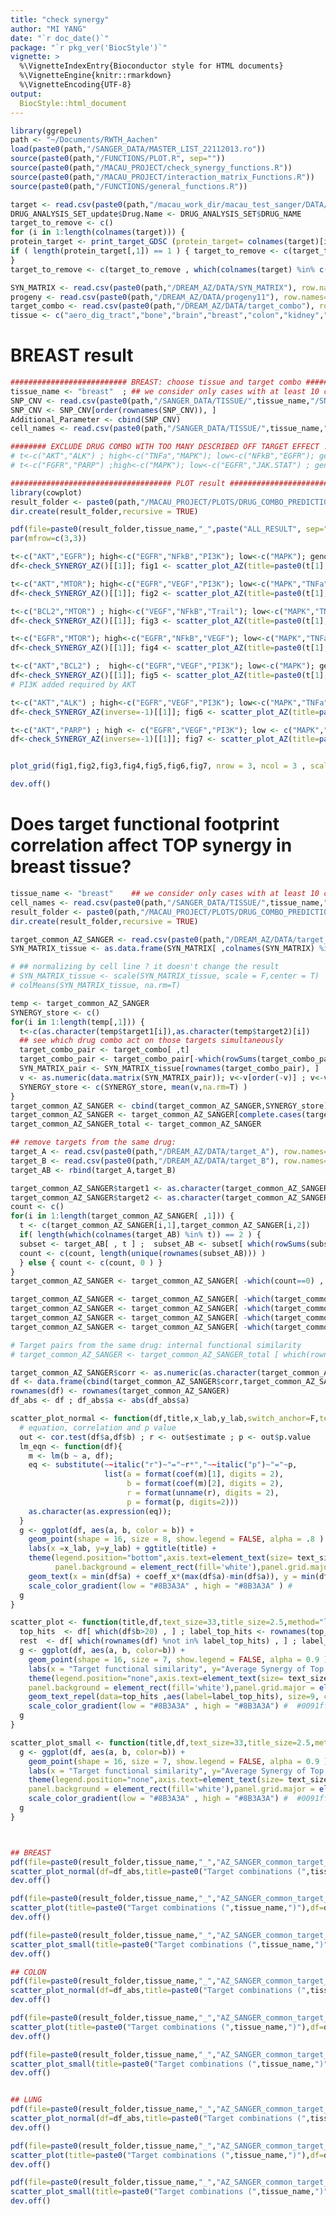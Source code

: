 ```yaml
---
title: "check synergy"
author: "MI YANG"
date: "`r doc_date()`"
package: "`r pkg_ver('BiocStyle')`"
vignette: >
  %\VignetteIndexEntry{Bioconductor style for HTML documents}
  %\VignetteEngine{knitr::rmarkdown}
  %\VignetteEncoding{UTF-8}
output: 
  BiocStyle::html_document
---
```


```r
library(ggrepel)
path <- "~/Documents/RWTH_Aachen"
load(paste0(path,"/SANGER_DATA/MASTER_LIST_22112013.ro"))
source(paste0(path,"/FUNCTIONS/PLOT.R", sep=""))
source(paste0(path,"/MACAU_PROJECT/check_synergy_functions.R"))
source(paste0(path,"/MACAU_PROJECT/interaction_matrix_Functions.R"))
source(paste0(path,"/FUNCTIONS/general_functions.R"))

target <- read.csv(paste0(path,"/macau_work_dir/macau_test_sanger/DATA/target"), check.names = F) ; drug_names <- target[ ,1] ; target <- target[ ,-1]
DRUG_ANALYSIS_SET_update$Drug.Name <- DRUG_ANALYSIS_SET$DRUG_NAME
target_to_remove <- c()
for (i in 1:length(colnames(target))) {
protein_target <- print_target_GDSC (protein_target= colnames(target)[i], target_matrix=target, drug_names=drug_names )
if ( length(protein_target[,1]) == 1 ) { target_to_remove <- c(target_to_remove, i) }
}
target_to_remove <- c(target_to_remove , which(colnames(target) %in% c("others","not defined" ))  ) 

SYN_MATRIX <- read.csv(paste0(path,"/DREAM_AZ/DATA/SYN_MATRIX"), row.names=1, check.names = F) ; SYN_MATRIX <- data.matrix(SYN_MATRIX)
progeny <- read.csv(paste0(path,"/DREAM_AZ/DATA/progeny11"), row.names=1, check.names = F)
target_combo <- read.csv(paste0(path,"/DREAM_AZ/DATA/target_combo"), row.names=1, check.names = F)
tissue <- c("aero_dig_tract","bone","brain","breast","colon","kidney","leukemia","liver","lung_NSCLC","lung_SCLC","lymphoma","ovary","pancreas","skin","soft_tissue","stomach")

```


# BREAST result
```r

########################## BREAST: choose tissue and target combo ########################
tissue_name <- "breast"  ; ## we consider only cases with at least 10 cell lines ; tissue_name <- "lung_NSCLC"   ##  colon lung_NSCLC
SNP_CNV <- read.csv(paste0(path,"/SANGER_DATA/TISSUE/",tissue_name,"/SNP_CNV"), row.names=1,check.names=F) ;SNP_CNV<-ID_to_celllines(SNP_CNV) #
SNP_CNV <- SNP_CNV[order(rownames(SNP_CNV)), ]
Additional_Parameter <- cbind(SNP_CNV)
cell_names <- read.csv(paste0(path,"/SANGER_DATA/TISSUE/",tissue_name,"/progeny11"), row.names=1) ; cell_names <- ID_to_celllines(cell_names) ; cell_names <- rownames(cell_names)

######## EXCLUDE DRUG COMBO WITH TOO MANY DESCRIBED OFF TARGET EFFECT !!! ##########
# t<-c("AKT","ALK") ; high<-c("TNFa","MAPK"); low<-c("NFkB","EGFR"); genomics<-c(); exclude <- c() # no way to separate AKT1/2 from AKT3, we chose the anticorrelation with AKT1/2 instead
# t<-c("FGFR","PARP") ;high<-c("MAPK"); low<-c("EGFR","JAK.STAT") ; genomics<-c(); exclude <- c()  ##  way too many off target effects

#################################### PLOT result #########################################
library(cowplot)
result_folder <- paste0(path,"/MACAU_PROJECT/PLOTS/DRUG_COMBO_PREDICTION/AZ/")
dir.create(result_folder,recursive = TRUE)

pdf(file=paste0(result_folder,tissue_name,"_",paste("ALL_RESULT", sep="_"),".pdf"), width = 40, height = 40,  compress=TRUE, onefile = F)
par(mfrow=c(3,3))

t<-c("AKT","EGFR"); high<-c("EGFR","NFkB","PI3K"); low<-c("MAPK"); genomics<-c("gain:cnaPANCAN124 (EGFR)"); exclude<-c("AKT.BRAF_VEGFR2","AKT_PIK3C.EGFR_2") # 
df<-check_SYNERGY_AZ()[[1]]; fig1 <- scatter_plot_AZ(title=paste0(t[1],"/",t[2]," for ",length(rownames(df))," ",tissue_name," cell lines"),df=df,text_size=52,title_size=3.2,coeff_x = 0.55)

t<-c("AKT","MTOR"); high<-c("EGFR","VEGF","PI3K"); low<-c("MAPK","TNFa"); genomics<-c(); exclude <- c("AKT_SGK.MTOR_1","AKT_PIK3C.MTOR_1","AKT.PIK3C_MTOR","AKT.PIK3C_MTOR_2","AKT_1.MTOR_1") # 
df<-check_SYNERGY_AZ()[[1]]; fig2 <- scatter_plot_AZ(title=paste0(t[1],"/",t[2]," for ",length(rownames(df))," ",tissue_name," cell lines"),df=df,text_size=52,title_size=3.2,coeff_x = 0.6)

t<-c("BCL2","MTOR") ; high<-c("VEGF","NFkB","Trail"); low<-c("MAPK","TNFa"); genomics<-c(); exclude <- c("BCL2_BCL2L1_BCL2L2.MTOR_1","BCL2L1.MTOR_1")
df<-check_SYNERGY_AZ()[[1]]; fig3 <- scatter_plot_AZ(title=paste0(t[1],"/",t[2]," for ",length(rownames(df))," ",tissue_name," cell lines"),df=df,text_size=52,title_size=3.2,coeff_x = 0.55)

t<-c("EGFR","MTOR"); high<-c("EGFR","NFkB","VEGF"); low<-c("MAPK","TNFa"); genomics<-c("gain:cnaPANCAN124 (EGFR)"); exclude <- c("BRAF_VEGFR2.MTOR_1","EGFR_2.PIK3C_MTOR","EGFR_2.PIK3C_MTOR_2") # ,"Hypoxia"
df<-check_SYNERGY_AZ()[[1]]; fig4 <- scatter_plot_AZ(title=paste0(t[1],"/",t[2]," for ",length(rownames(df))," ",tissue_name," cell lines"),df=df,text_size=52,title_size=3.2,coeff_x=0.35)

t<-c("AKT","BCL2") ;  high<-c("EGFR","VEGF","PI3K"); low<-c("MAPK"); genomics<-c(); exclude <- c("AKT_1.BCL2_2","AKT_1.BCL2_BCL2L1","AKT_1.BCL2L1","AKT_SGK.BCL2_BCL2L1","AKT.BCL2_BCL2L1_BCL2L2")
df<-check_SYNERGY_AZ()[[1]]; fig5 <- scatter_plot_AZ(title=paste0(t[1],"/",t[2]," for ",length(rownames(df))," ",tissue_name," cell lines"),df=df,text_size=52,title_size=3.2)
# PI3K added required by AKT

t<-c("AKT","ALK") ; high<-c("EGFR","VEGF","PI3K"); low<-c("MAPK","TNFa"); genomics<-c(); exclude <- c()
df<-check_SYNERGY_AZ(inverse=-1)[[1]]; fig6 <- scatter_plot_AZ(title=paste0(t[1],"/",t[2]," for ",length(rownames(df))," ",tissue_name," cell lines"),df=df,text_size=52,title_size=3.2)

t<-c("AKT","PARP") ; high <- c("EGFR","VEGF","PI3K"); low <- c("MAPK","TNFa");  genomics<-c(); exclude <- c("AKT_1.TNKS_PARP6","AKT.TNKS_PARP6")
df<-check_SYNERGY_AZ(inverse=-1)[[1]]; fig7 <- scatter_plot_AZ(title=paste0(t[1],"/",t[2]," for ",length(rownames(df))," ",tissue_name," cell lines"),df=df,text_size=52,title_size=3.2)


plot_grid(fig1,fig2,fig3,fig4,fig5,fig6,fig7, nrow = 3, ncol = 3 , scale = 0.85)

dev.off()


```


# Does target functional footprint correlation affect TOP synergy in breast tissue?

```r

tissue_name <- "breast"    ## we consider only cases with at least 10 cell lines ;   breast   colon  lung_NSCLC    
cell_names <- read.csv(paste0(path,"/SANGER_DATA/TISSUE/",tissue_name,"/progeny11"), row.names=1) ; cell_names <- ID_to_celllines(cell_names) ; cell_names <- rownames(cell_names)
result_folder <- paste0(path,"/MACAU_PROJECT/PLOTS/DRUG_COMBO_PREDICTION/AZ/")
dir.create(result_folder,recursive = TRUE)

target_common_AZ_SANGER <- read.csv(paste0(path,"/DREAM_AZ/DATA/target_common_AZ_SANGER_",tissue_name), row.names=1)
SYN_MATRIX_tissue <- as.data.frame(SYN_MATRIX[ ,colnames(SYN_MATRIX) %in% cell_names])

# ## normalizing by cell line ? it doesn't change the result
# SYN_MATRIX_tissue <- scale(SYN_MATRIX_tissue, scale = F,center = T)
# colMeans(SYN_MATRIX_tissue, na.rm=T)

temp <- target_common_AZ_SANGER
SYNERGY_store <- c()
for(i in 1:length(temp[,1])) {
  t<-c(as.character(temp$target1[i]),as.character(temp$target2)[i]) 
  ## see which drug combo act on those targets simultaneously
  target_combo_pair <- target_combo[ ,t]
  target_combo_pair <- target_combo_pair[-which(rowSums(target_combo_pair)<2), ] # sometimes, no drug combo targets the 2 targets at the same time !! therefore many NAs
  SYN_MATRIX_pair <- SYN_MATRIX_tissue[rownames(target_combo_pair), ]
  v <- as.numeric(data.matrix(SYN_MATRIX_pair)); v<-v[order(-v)] ; v<-v[1:3]
  SYNERGY_store <- c(SYNERGY_store, mean(v,na.rm=T) ) 
}
target_common_AZ_SANGER <- cbind(target_common_AZ_SANGER,SYNERGY_store)
target_common_AZ_SANGER <- target_common_AZ_SANGER[complete.cases(target_common_AZ_SANGER), ]
target_common_AZ_SANGER_total <- target_common_AZ_SANGER

## remove targets from the same drug: 
target_A <- read.csv(paste0(path,"/DREAM_AZ/DATA/target_A"), row.names=1)
target_B <- read.csv(paste0(path,"/DREAM_AZ/DATA/target_B"), row.names=1)
target_AB <- rbind(target_A,target_B)

target_common_AZ_SANGER$target1 <- as.character(target_common_AZ_SANGER$target1)
target_common_AZ_SANGER$target2 <- as.character(target_common_AZ_SANGER$target2)
count <- c()
for(i in 1:length(target_common_AZ_SANGER[ ,1])) {
  t <- c(target_common_AZ_SANGER[i,1],target_common_AZ_SANGER[i,2])
  if( length(which(colnames(target_AB) %in% t)) == 2 ) { 
  subset <- target_AB[ , t ] ;  subset_AB <- subset[ which(rowSums(subset)==1) , ]
  count <- c(count, length(unique(rownames(subset_AB))) )
  } else { count <- c(count, 0 ) }
}
target_common_AZ_SANGER <- target_common_AZ_SANGER[ -which(count==0) , ]

target_common_AZ_SANGER <- target_common_AZ_SANGER[ -which(target_common_AZ_SANGER$target1 == "AKT3") , ] # lung
target_common_AZ_SANGER <- target_common_AZ_SANGER[ -which(target_common_AZ_SANGER$target2 == "AKT3") , ]
target_common_AZ_SANGER <- target_common_AZ_SANGER[ -which(target_common_AZ_SANGER$target1 == "AKT2") , ] # lung
target_common_AZ_SANGER <- target_common_AZ_SANGER[ -which(target_common_AZ_SANGER$target2 == "AKT2") , ]

# Target pairs from the same drug: internal functional similarity
# target_common_AZ_SANGER <- target_common_AZ_SANGER_total [ which(rownames(target_common_AZ_SANGER_total) %not in% rownames(target_common_AZ_SANGER)) ,  ]

target_common_AZ_SANGER$corr <- as.numeric(as.character(target_common_AZ_SANGER$corr))
df <- data.frame(cbind(target_common_AZ_SANGER$corr,target_common_AZ_SANGER$SYNERGY_store)) ; colnames(df) <- c("a","b")
rownames(df) <- rownames(target_common_AZ_SANGER)
df_abs <- df ; df_abs$a <- abs(df_abs$a)

scatter_plot_normal <- function(df,title,x_lab,y_lab,switch_anchor=F,text_size=33,title_size=2.5 ,coeff_x=0.5,coeff_y=0) {
  # equation, correlation and p value
  out <- cor.test(df$a,df$b) ; r <- out$estimate ; p <- out$p.value
  lm_eqn <- function(df){
    m <- lm(b ~ a, df);
    eq <- substitute(~~italic("r")~"="~r*","~~italic("p")~"="~p,
                     list(a = format(coef(m)[1], digits = 2), 
                          b = format(coef(m)[2], digits = 2), 
                          r = format(unname(r), digits = 2),
                          p = format(p, digits=2)))
    as.character(as.expression(eq));                 
  }
  g <- ggplot(df, aes(a, b, color = b)) + 
    geom_point(shape = 16, size = 8, show.legend = FALSE, alpha = .8 ) +  geom_smooth(method=lm,se=F,show.legend=F) + 
    labs(x =x_lab, y=y_lab) + ggtitle(title) + 
    theme(legend.position="bottom",axis.text=element_text(size= text_size) , axis.title= element_text(size=text_size), plot.title = element_text(size=rel(title_size), hjust=0.5),
          panel.background = element_rect(fill='white'),panel.grid.major = element_line(colour = "grey90") ) + 
    geom_text(x = min(df$a) + coeff_x*(max(df$a)-min(df$a)), y = min(df$b) + coeff_y*(max(df$b)-min(df$b)), label = lm_eqn(df), parse = TRUE,show.legend=F,color="black",size = 15)  + 
    scale_color_gradient(low = "#8B3A3A" , high = "#8B3A3A" ) #  
  g
}

scatter_plot <- function(title,df,text_size=33,title_size=2.5,method="loess") {
  top_hits  <- df[ which(df$b>20) , ] ; label_top_hits <- rownames(top_hits)
  rest  <- df[ which(rownames(df) %not in% label_top_hits) , ] ; label_rest <- rownames(rest)
  g <- ggplot(df, aes(a, b, color=b)) + 
    geom_point(shape = 16, size = 7, show.legend = FALSE, alpha = 0.9 ) +  geom_smooth(method=method,se=F,show.legend=F) + 
    labs(x = "Target functional similarity", y="Average Synergy of Top drug combinations" ) + ggtitle(title) + 
    theme(legend.position="none",axis.text=element_text(size= text_size) , axis.title= element_text(size=text_size), plot.title = element_text(size =rel(title_size), hjust = 0.5 ),
    panel.background = element_rect(fill='white'),panel.grid.major = element_line(colour = "grey90") ) + 
    geom_text_repel(data=top_hits ,aes(label=label_top_hits), size=9, color="black", force = 1.5) + 
    scale_color_gradient(low = "#8B3A3A" , high = "#8B3A3A") #  #0091ff #990000
  g
} 

scatter_plot_small <- function(title,df,text_size=33,title_size=2.5,method="loess") {
  g <- ggplot(df, aes(a, b, color=b)) + 
    geom_point(shape = 16, size = 7, show.legend = FALSE, alpha = 0.9 ) +  geom_smooth(method=method,se=F,show.legend=F) + 
    labs(x = "Target functional similarity", y="Average Synergy of Top drug combinations" ) + ggtitle(title) + 
    theme(legend.position="none",axis.text=element_text(size= text_size) , axis.title= element_text(size=text_size), plot.title = element_text(size =rel(title_size), hjust = 0.5 ),
    panel.background = element_rect(fill='white'),panel.grid.major = element_line(colour = "grey90") ) + 
    scale_color_gradient(low = "#8B3A3A" , high = "#8B3A3A") #  #0091ff #990000
  g
} 



## BREAST
pdf(file=paste0(result_folder,tissue_name,"_","AZ_SANGER_common_target_synergy_STATISTICS.pdf"), width = 10, height = 10,  compress=TRUE, onefile = F)
scatter_plot_normal(df=df_abs,title=paste0("Target combinations (",tissue_name,")"),x_lab="Absolute Target functional similarity",y_lab="Average Synergy of top drug combinations",coeff_x=0.45)
dev.off()

pdf(file=paste0(result_folder,tissue_name,"_","AZ_SANGER_common_target_synergy.pdf"), width = 16, height = 16,  compress=TRUE, onefile = F)
scatter_plot(title=paste0("Target combinations (",tissue_name,")"),df=df)
dev.off()

pdf(file=paste0(result_folder,tissue_name,"_","AZ_SANGER_common_target_synergy_Small.pdf"), width = 10, height = 10,  compress=TRUE, onefile = F)
scatter_plot_small(title=paste0("Target combinations (",tissue_name,")"),df=df)
dev.off()

## COLON
pdf(file=paste0(result_folder,tissue_name,"_","AZ_SANGER_common_target_synergy_STATISTICS.pdf"), width = 10, height = 10,  compress=TRUE, onefile = F)
scatter_plot_normal(df=df_abs,title=paste0("Target combinations (",tissue_name,")"),x_lab="Absolute Target functional similarity",y_lab="Average Synergy of top drug combinations",coeff_x=0.6)
dev.off()

pdf(file=paste0(result_folder,tissue_name,"_","AZ_SANGER_common_target_synergy.pdf"), width = 16, height = 16,  compress=TRUE, onefile = F)
scatter_plot(title=paste0("Target combinations (",tissue_name,")"),df=df)
dev.off()

pdf(file=paste0(result_folder,tissue_name,"_","AZ_SANGER_common_target_synergy_Small.pdf"), width = 10, height = 10,  compress=TRUE, onefile = F)
scatter_plot_small(title=paste0("Target combinations (",tissue_name,")"),df=df)
dev.off()


## LUNG
pdf(file=paste0(result_folder,tissue_name,"_","AZ_SANGER_common_target_synergy_STATISTICS.pdf"), width = 10, height = 10,  compress=TRUE, onefile = F)
scatter_plot_normal(df=df_abs,title=paste0("Target combinations (",tissue_name,")"),x_lab="Absolute Target functional similarity",y_lab="Average Synergy of top drug combinations",coeff_x = 0.55,coeff_y = 0.1)
dev.off()

pdf(file=paste0(result_folder,tissue_name,"_","AZ_SANGER_common_target_synergy.pdf"), width = 16, height = 16,  compress=TRUE, onefile = F)
scatter_plot(title=paste0("Target combinations (",tissue_name,")"),df=df)
dev.off()

pdf(file=paste0(result_folder,tissue_name,"_","AZ_SANGER_common_target_synergy_Small.pdf"), width = 10, height = 10,  compress=TRUE, onefile = F)
scatter_plot_small(title=paste0("Target combinations (",tissue_name,")"),df=df)
dev.off()


```

